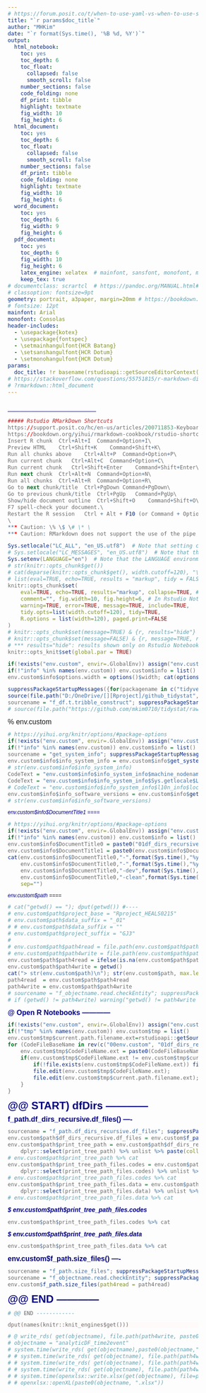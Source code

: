 ```yaml
---
# https://forum.posit.co/t/when-to-use-yaml-vs-when-to-use-setup-code-chunk/56169/
title: "`r params$doc_title`"
author: "MHKim"
date: "`r format(Sys.time(), '%B %d, %Y')`"
output:
  html_notebook:  
    toc: yes
    toc_depth: 6
    toc_float:
      collapsed: false
      smooth_scroll: false
    number_sections: false
    code_folding: none
    df_print: tibble
    highlight: textmate
    fig_width: 10
    fig_height: 6
  html_document:
    toc: yes
    toc_depth: 6
    toc_float:
      collapsed: false
      smooth_scroll: false
    number_sections: false
    df_print: tibble
    code_folding: none
    highlight: textmate
    fig_width: 10
    fig_height: 6
  word_document:
    toc: yes
    toc_depth: 6
    fig_width: 9
    fig_height: 6
  pdf_document: 
    toc: yes
    toc_depth: 6
    fig_width: 10
    fig_height: 6
    latex_engine: xelatex  # mainfont, sansfont, monofont, mathfont works only with xelatex and lualatex, but not pdflatex
    keep_tex: true
# documentclass: scrartcl  # https://pandoc.org/MANUAL.html#variables-for-latex
# classoption: fontsize=9pt 
geometry: portrait, a3paper, margin=20mm # https://bookdown.org/yihui/rmarkdown/pdf-document.html#latex-options
# fontsize: 12pt
mainfont: Arial
monofont: Consolas
header-includes: 
  - \usepackage{kotex}
  - \usepackage{fontspec}
  - \setmainhangulfont{HCR Batang}
  - \setsanshangulfont{HCR Dotum}
  - \setmonohangulfont{HCR Dotum}
params:
  doc_title: !r basename(rstudioapi::getSourceEditorContext()$path)
# https://stackoverflow.com/questions/55751815/r-markdown-difference-between-parameters-and-variables
# ?rmarkdown::html_document
---
```

<!-- https://stackoverflow.com/questions/28480625/r-knitr-markown-setting-html-page-width -->
<style type="text/css">
.main-content, .toc {max-width: 785px; margin: 0 auto; font-size: 1rem;} /* A4: 21cm x 29.7cm = 8.27in x 11.69in; 8.27in x 96px/in ≈ 793px */
html { font-size: 12px; }
body { font-size: 12px; font-family: 'Arial', 'Helvetica', sans-serif; }
h1.title { font-size: 28px; font-family: 'Arial', 'Helvetica', sans-serif; line-height: 1.1; margin-top: 14px; margin-bottom: 0; color: Navy; }
h1 { font-size: 24px; font-family: 'Arial', 'Helvetica', sans-serif; line-height: 1.1; margin-top: 12px; margin-bottom: 0; color: Navy; }
h2 { font-size: 21px; font-family: 'Arial', 'Helvetica', sans-serif; line-height: 1.1; margin-top: 11px; margin-bottom: 0; color: Navy; }
h3 { font-size: 18px; font-family: 'Arial', 'Helvetica', sans-serif; line-height: 1.1; margin-top: 9px; margin-bottom: 0; color: Navy; }
h4 { font-size: 16px; font-family: 'Arial', 'Helvetica', sans-serif; line-height: 1.1; margin-top: 8px; margin-bottom: 0; color: Navy; }
h5 { font-size: 14px; font-family: 'Arial', 'Helvetica', sans-serif; line-height: 1.1; margin-top: 7px; margin-bottom: 0; color: Navy; }
h6 { font-size: 12px; font-family: 'Arial', 'Helvetica', sans-serif; line-height: 1.1; margin-top: 6px; margin-bottom: 0; color: Navy; }
table, td, th, figure, figcaption { font-size: 10px; font-family: 'Arial', 'Helvetica', sans-serif; line-height: 1.1; margin-top: 5px; margin-bottom: 0; }
code { font-size: 12px; font-family: 'Consolas', 'Source Code Pro', monospace; line-height: 1.1; margin-top: 6px; margin-bottom: 0; color: DimGray; background-color: Snow; }
pre { font-size: 12px; font-family: 'Consolas', 'Source Code Pro', monospace; line-height: 1.1; margin-top: 7px; margin-bottom: 0; color: DimGray; background-color: Snow; }
</style>

<!-- font-size: 0.9em; /* 90% of inherited font size */ -->

<!-- Body text (body): The default font size is typically 16 pixels. -->
<!-- Paragraphs (p): Inherit the body's font size, so also typically 16 pixels. -->
<!-- List items (li): Inherit the body's font size, generally 16 pixels. -->
<!-- Headings (h1 to h6): The default sizes decrease with each level. For example: -->
<!-- h1: Typically around 32 pixels. -->
<!-- h2: Often around 24 pixels. -->
<!-- h3: Commonly around 18.72 pixels. -->
<!-- h4: Usually about 16 pixels. -->
<!-- h5: Generally around 13.28 pixels. -->
<!-- h6: Often about 10.72 pixels. -->
<!-- Blockquotes (blockquote): Usually inherit the body's font size, around 16 pixels. -->
<!-- Tables (table), table cells (td, th): Typically inherit the body's font size, so around 16 pixels. -->
<!-- Figures (figure) and figure captions (figcaption): Generally inherit the body's font size, so about 16 pixels. -->
<!-- 1: Approximately 8 pixels. -->
<!-- 2: Approximately 10 pixels. -->
<!-- 3: Approximately 12 pixels (this was often considered the default size). -->
<!-- 4: Approximately 14 pixels. -->
<!-- 5: Approximately 18 pixels. -->
<!-- 6: Approximately 24 pixels. -->
# _______________
```r
##### Rstudio RMarkDown Shortcuts
https://support.posit.co/hc/en-us/articles/200711853-Keyboard-Shortcuts-in-the-RStudio-IDE  
https://bookdown.org/yihui/rmarkdown-cookbook/rstudio-shortcuts.html  
Insert R chunk	Ctrl+Alt+I	Command+Option+I\
Preview HTML	Ctrl+Shift+K	Command+Shift+K\
Run all chunks above	Ctrl+Alt+P	Command+Option+P\
Run current chunk	Ctrl+Alt+C	Command+Option+C\
Run current chunk	Ctrl+Shift+Enter	Command+Shift+Enter\
Run next chunk	Ctrl+Alt+N	Command+Option+N\
Run all chunks	Ctrl+Alt+R	Command+Option+R\
Go to next chunk/title	Ctrl+PgDown	Command+PgDown\
Go to previous chunk/title	Ctrl+PgUp	Command+PgUp\
Show/hide document outline	Ctrl+Shift+O	Command+Shift+O\
F7 spell-check your document.\
Restart the R session   Ctrl + Alt + F10 (or Command + Option + F10 on macOS).\
\
*** Caution: \% \$ \# \* \
*** Caution: RMarkdown does not support the use of the pipe operator (%>%). Use the pipe operator in the code chunk instead.\
```


```r
Sys.setlocale("LC_ALL", "en_US.utf8")  # Note that setting category "LC_ALL" sets only categories "LC_COLLATE", "LC_CTYPE", "LC_MONETARY" and "LC_TIME".
# Sys.setlocale("LC_MESSAGES", "en_US.utf8")  # Note that the LANGUAGE environment variable has precedence over "LC_MESSAGES" in selecting the language for message translation on most R platforms.  # LC_MESSAGES does not exist in Windows
Sys.setenv(LANGUAGE="en")  # Note that the LANGUAGE environment variable has precedence over "LC_MESSAGES" in selecting the language for message translation on most R platforms.
# str(knitr::opts_chunk$get())
# cat(deparse(knitr::opts_chunk$get(), width.cutoff=120), "\n", sep="")
# list(eval=TRUE, echo=TRUE, results = "markup", tidy = FALSE, tidy.opts = NULL, collapse = FALSE, prompt = FALSE, comment = "##",     highlight = TRUE, size = "normalsize", background = "#F7F7F7", strip.white = structure(TRUE, class = "AsIs"), cache = FALSE,     cache.path = "cache/", cache.vars = NULL, cache.lazy = TRUE, dependson = NULL, autodep = FALSE, cache.rebuild = FALSE,     fig.keep = "high", fig.show = "asis", fig.align = "default", fig.path = "figure/", dev = NULL, dev.args = NULL, dpi = 72,     fig.ext = NULL, fig.width=7, fig.height=7, fig.env = "figure", fig.cap = NULL, fig.scap = NULL, fig.lp = "fig:",     fig.subcap = NULL, fig.pos = "", out.width=NULL, out.height=NULL, out.extra = NULL, fig.retina = 1, external = TRUE,     sanitize = FALSE, interval = 1, aniopts = "controls,loop", warning = TRUE, error = TRUE, message = TRUE, render = NULL,     ref.label = NULL, child = NULL, engine = "R", split = FALSE, include = TRUE, purl = TRUE)
knitr::opts_chunk$set(
    eval=TRUE, echo=TRUE, results="markup", collapse=TRUE, # In Rstudio Notebook Source Pane & nb.HTML, results="hold" does not work
    comment="", fig.width=10, fig.height=6, # In Rstudio Notebook Source Pane & nb.HTML, comment="##" does not work?
    warning=TRUE, error=TRUE, message=TRUE, include=TRUE, 
    tidy.opts=list(width.cutoff=120), tidy=TRUE, 
    R.options = list(width=120), paged.print=FALSE
) 
# knitr::opts_chunk$set(message=TRUE) & {r, results="hide"} -> message shown in Rstudio Notebook Source Pane & knitted HTML, but not in Preview nb.HTML?!
# knitr::opts_chunk$set(message=FALSE) & {r, message=TRUE, results="hide"} -> message shown in Rstudio Notebook Source Pane & knitted HTML, but not in Preview nb.HTML?!
# *** results="hide": results shown only on Rstudio Notebook Source Pane, but not in nb.HTML nor knitted HTML
knitr::opts_knit$set(global.par = TRUE)
```


```r
if(!exists("env.custom", envir=.GlobalEnv)) assign("env.custom", new.env(), envir=.GlobalEnv)
if(!"info" %in% names(env.custom)) env.custom$info = list()
env.custom$info$options.width = options()$width; cat(options()$width, "\n", sep="")
```


```r
suppressPackageStartupMessages({for(packagename in c("tidyverse","formatR")) {if(!require(packagename,character.only=TRUE)) install.packages(packagename); library(packagename,character.only=TRUE)}}); cat("\n");
source(file.path("D:/OneDrive/[][Rproject]/github_tidystat", "env.custom$env.internal.source.r"))
sourcename = "f_df.t.tribble_construct"; suppressPackageStartupMessages(source( file.path(file.path(env.custom$path$source_base,""), paste0(sourcename,".source.r")) ))
# source(file.path("https://github.com/mkim0710/tidystat/raw/master", "env.custom$env.internal.source.r"))
```

<font size="3">\% env.custom</font>\

```r
# https://yihui.org/knitr/options/#package-options
if(!exists("env.custom", envir=.GlobalEnv)) assign("env.custom", new.env(), envir=.GlobalEnv)
if(!"info" %in% names(env.custom)) env.custom$info = list()
sourcename = "get_system_info"; suppressPackageStartupMessages(source( file.path(file.path(env.custom$path$source_base,""), paste0(sourcename,".source.r")) ))
env.custom$info$info_system_info = env.custom$info$get_system_info()
# str(env.custom$info$info_system_info)
CodeText = "env.custom$info$info_system_info$machine_nodename"; cat(CodeText, ' = "', eval(parse(text=CodeText)), '"', "\n", sep="")
CodeText = "env.custom$info$info_system_info$Sys.getlocale$LC_COLLATE"; cat(CodeText, ' = "', eval(parse(text=CodeText)), '"', "\n", sep="")
# CodeText = "env.custom$info$info_system_info$l10n_info$localization_UTF8"; cat(CodeText, ' = "', eval(parse(text=CodeText)), '"', "\n", sep="")
env.custom$info$info_software_versions = env.custom$info$get_software_versions(library_names = c("tidyverse", "dplyr", "ggplot2", "purrr", "stringr", "datapasta","openxlsx"))
# str(env.custom$info$info_software_versions)
```


###### env.custom\$info\$DocumentTitle1 ====
```r
# https://yihui.org/knitr/options/#package-options
if(!exists("env.custom", envir=.GlobalEnv)) assign("env.custom", new.env(), envir=.GlobalEnv)
if(!"info" %in% names(env.custom)) env.custom$info = list()
env.custom$info$DocumentTitle0 = paste0("01df_dirs_recursive.df_files", "-", basename(getwd()))
env.custom$info$DocumentTitle1 = paste0(env.custom$info$DocumentTitle0,"@", ifelse(grepl("MacBook-Pro", Sys.info()["nodename"]), "MBP", Sys.info()["nodename"]))
cat(env.custom$info$DocumentTitle0,"-",format(Sys.time(),"%y%m%d"), "\n", 
    env.custom$info$DocumentTitle0,"-",format(Sys.time(),"%y%m%d"),".Rmd", "\n", 
    env.custom$info$DocumentTitle0,"-dev",format(Sys.time(),"%y%m%d"),".Rmd", "\n", 
    env.custom$info$DocumentTitle0,"-clean",format(Sys.time(),"%y%m%d"),".Rmd", "\n", 
    sep="")
```


###### env.custom\$path ====
```r
# cat("getwd() == "); dput(getwd()) #----
# env.custom$path$project_base = "Rproject_HEALS0215"
# env.custom$path$data_suffix = "_01"
# # env.custom$path$data_suffix = ""
# env.custom$path$project_suffix = "GJ3"
# 
# env.custom$path$path4read = file.path(env.custom$path$path0, paste0(env.custom$path$project_base, env.custom$path$data_suffix))
# env.custom$path$path4write = file.path(env.custom$path$path1, paste0(env.custom$path$project_base, env.custom$path$data_suffix, env.custom$path$project_suffix))
env.custom$path$path4read = ifelse(is.na(env.custom$path$path1), getwd(), env.custom$path$path1)
env.custom$path$path4write = getwd()
cat("> str(env.custom$path)\n"); str(env.custom$path, max.level = 1, give.attr = F)  
path4read  = env.custom$path$path4read
path4write = env.custom$path$path4write
# sourcename = "f_objectname.read.checkEntity"; suppressPackageStartupMessages(source( file.path(file.path(env.custom$path$source_base,""), paste0(sourcename,".source.r")) ))
# if (getwd() != path4write) warning("getwd() != path4write  == ") else cat("getwd() == path4write == "); dput(path4write)  #----
```


#### @ Open R Notebooks ------------
```r
if(!exists("env.custom", envir=.GlobalEnv)) assign("env.custom", new.env(), envir=.GlobalEnv)
if(!"tmp" %in% names(env.custom)) env.custom$tmp = list()
env.custom$tmp$current.path.filename.ext=rstudioapi::getSourceEditorContext()$path 
for (CodeFileBaseName in rev(c("00env.custom", "01df_dirs_recursive.df_files", "10CodeBook"))) {
    env.custom$tmp$CodeFileName.ext = paste0(CodeFileBaseName,"-",basename(getwd()),".Rmd");
    if(env.custom$tmp$CodeFileName.ext != env.custom$tmp$current.path.filename.ext) {
        if(!file.exists(env.custom$tmp$CodeFileName.ext)) file.create(env.custom$tmp$CodeFileName.ext)
        file.edit(env.custom$tmp$CodeFileName.ext);
        file.edit(env.custom$tmp$current.path.filename.ext);
    }
}
```

# @@ START) dfDirs ------------

#### f_path.df_dirs_recursive.df_files() ----
```r
sourcename = "f_path.df_dirs_recursive.df_files"; suppressPackageStartupMessages(source( file.path(file.path(env.custom$path$source_base,""), paste0(sourcename,".source.r")) ))
env.custom$path$df_dirs_recursive.df_files = env.custom$f_path.df_dirs_recursive.df_files(input_path=env.custom$path$path1, print.message=FALSE)
env.custom$path$print_tree_path = env.custom$path$df_dirs_recursive.df_files %>% filter(path.level <= 2) %>% 
    dplyr::select(print_tree_path) %>% unlist %>% paste(collapse="") 
# env.custom$path$print_tree_path %>% cat
env.custom$path$print_tree_path_files.codes = env.custom$path$df_dirs_recursive.df_files %>% filter(path.level <= 2) %>% 
    dplyr::select(print_tree_path_files.codes) %>% unlist %>% paste(collapse="") 
# env.custom$path$print_tree_path_files.codes %>% cat
env.custom$path$print_tree_path_files.data = env.custom$path$df_dirs_recursive.df_files %>% filter(path.level <= 2) %>% 
    dplyr::select(print_tree_path_files.data) %>% unlist %>% paste(collapse="") 
# env.custom$path$print_tree_path_files.data %>% cat
```


##### \$ env.custom\$path\$print_tree_path_files.codes
```r
env.custom$path$print_tree_path_files.codes %>% cat
```

##### \$ env.custom\$path\$print_tree_path_files.data
```r
env.custom$path$print_tree_path_files.data %>% cat
```

#### env.custom\$f_path.size_files() ----
```r
sourcename = "f_path.size_files"; suppressPackageStartupMessages(source( file.path(file.path(env.custom$path$source_base,""), paste0(sourcename,".source.r")) ))
sourcename = "f_objectname.read.checkEntity"; suppressPackageStartupMessages(source( file.path(file.path(env.custom$path$source_base,""), paste0(sourcename,".source.r")) ))
env.custom$f_path.size_files(path4read = path4read)
```


# @@ END ------------
```r
# @@ END ------------

```


```comment
dput(names(knitr::knit_engines$get()))
```


```r
# @ write_rds( get(objectname), file.path(path4write, paste0(objectname,".rds"))) -----
# objectname = "analyticDF_time2event"
# system.time(write_rds( get(objectname),paste0(objectname,".rds")))
# # system.time(write_rds( get(objectname), file.path(path4write, paste0(objectname,".rds"))))
# # system.time(write_rds( get(objectname), file.path(path4write, paste0(objectname,".rds")), compress = "gz" ))
# # system.time(write_rds( get(objectname), file.path(path4write, paste0(objectname, ".rds", "")), compress = "xz", compression = 9 ))
# # system.time(openxlsx::write.xlsx(get(objectname), file=paste0(objectname,".xlsx"), asTable=TRUE, withFilter=TRUE))
# # openxlsx::openXL(paste0(objectname, ".xlsx"))
```



